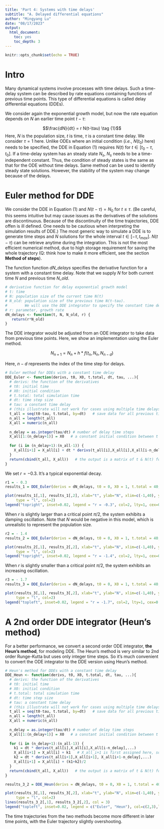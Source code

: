 ```yaml
---
title: 'Part 4: Systems with time delays'
subtitle: "A. Delayed differential equations"
author: "Mingyang Lu"
date: "08/17/2023"
output:
  html_document:
    toc: yes
    toc_depth: 3
---
```


```r
knitr::opts_chunk$set(echo = TRUE)
```

# Intro

Many dynamical systems involve processes with time delays. Such a time-delay system can be described by rate equations containing functions of previous time points. This type of differential equations is called delay differential equations (DDEs). 

We consider again the exponential growth model, but now the rate equation depends on $N$ an earlier time point $t - \tau$:

$$\frac{dN}{dt} = r N(t-\tau) \tag {1}$$
Here, $N$ is the population size, $t$ is time, $\tau$ is a constant time delay. We consider $\tau = 1$ here. Unlike ODEs where an initial condition (*i.e.*, $N(t_0)$ here) needs to be specified, the DDE in Equation (1) requires $N(t)$ for $t \in [t_0-\tau, t_0]$. If a time-delay system has an steady state $N_s$, $N_s$ needs to be a time-independent constant. Thus, the condition of steady states is the same as that for the ODE without time delays. Same method can be used to identify steady state solutions. However, the stability of the system may change because of the delays.

# Euler method for DDE

We consider the DDE in Equation (1) and $N(t - \tau) = N_0$ for $t \leq \tau$. (Be careful, this seems intuitive but may cause issues as the derivatives of the solutions are discontinuous. Because of the discontinuity of the time trajectories, DDE offen is ill defined. One needs to be cautious when interpreting the simulation results of DDE.) The most generic way to simulate a DDE is to generate time steps and $N$ solutions for the whole interval $t \in [-\tau, t_{max}]$. $N(t-\tau)$ can be retrieve anytime during the integration. This is not the most efficient numerical method, due to high storage requirement for saving the whole trajectory (Q: think how to make it more efficient, see the section **Method of steps**).

The function function *dN_delays* specifies the derivative function for a system with a constant time delay. Note that we supply $N$ for both current time *N* and previous time *N_old*. 

```r
# derivative function for delay exponential growth model
# t: time
# N: population size of the current time N(t)
# N_old: population size of the previous time N(t-tau). 
#        We will use the DDE integrator to specify the constant time delay.
# r: parameter, growth rate
dN_delays <- function(t, N, N_old, r) {
   return(r*N_old)
}
```

The DDE integrator would be adjusted from an ODE integrator to take data from previous time points. Here, we show an implementation using the Euler method.

$$N_{n+1} = N_n + h*f(t_n, N_n, N_{n-d}) \tag {2}$$

Here, $n - d$ represents the index of the time step for delays. 

```r
# Euler method for DDEs with a constant time delay
DDE_Euler <- function(derivs, t0, X0, t.total, dt, tau, ...){
  # derivs: the function of the derivatives 
  # t0: initial time
  # X0: initial condition
  # t.total: total simulation time
  # dt: time step size 
  # tau: a constant time delay 
  # (this illustrate will not work for cases using multiple time delays)
  t_all = seq(t0-tau, t.total, by=dt)   # save data for all previous time points too
  n_all = length(t_all)
  X_all = numeric(n_all)
  
  n_delay = as.integer(tau/dt) # number of delay time steps
  X_all[1:(n_delay+1)] = X0   # a constant initial condition between t in [-tau, t.total]
  
  for (i in (n_delay+1):(n_all-1)) {
    X_all[i+1] = X_all[i] + dt * derivs(t_all[i],X_all[i],X_all[i-n_delay],...)
  }
  return(cbind(t_all, X_all))   # the output is a matrix of t & N(t) for all time steps
}
```

We set $r = -0.3$. It's a typical exponential decay. 

```r
r1 = - 0.3
results_1 = DDE_Euler(derivs = dN_delays, t0 = 0, X0 = 1, t.total = 40, dt = 0.01, tau = 1, r = r1)

plot(results_1[,1], results_1[,2], xlab="t", ylab="N", xlim=c(-1,40), ylim=c(0,1),
     type = "l", col=2)
legend("topright", inset=0.02, legend = "r = -0.3", col=2, lty=1, cex=0.8)
```

When $r$ is slightly larger than a critical point $\pi/2$, the system exhibits a damping oscillation. Note that $N$ would be negative in this model, which is unrealistic to represent the population size.

```r
r2 = - 1.4
results_2 = DDE_Euler(derivs = dN_delays, t0 = 0, X0 = 1, t.total = 40, dt = 0.01, tau = 1, r = r2)

plot(results_2[,1], results_2[,2], xlab="t", ylab="N", xlim=c(-1,40), ylim=c(-1,1),
     type = "l", col=2)
legend("topright", inset=0.02, legend = "r = -1.4", col=2, lty=1, cex=0.8)
```

When $r$ is slightly smaller than a critical point $\pi/2$, the system exhibits an increasing oscillation.

```r
r3 = - 1.7
results_3 = DDE_Euler(derivs = dN_delays, t0 = 0, X0 = 1, t.total = 40, dt = 0.01, tau = 1, r = r3)

plot(results_3[,1], results_3[,2], xlab="t", ylab="N", xlim=c(-1,40), ylim=c(-10,11),
     type = "l", col=2)
legend("topleft", inset=0.02, legend = "r = -1.7", col=2, lty=1, cex=0.8)
```

# A 2nd order DDE integrator (Heun's method)

For a better performance, we convert a second order ODE integrator, **the Heun's method**, for modeling DDE. The Heun's method is very similar to 2nd order Runge-Kutta but uses only integer time steps. So it's much convenient to convert the ODE integrator to the DDE version using Heun's method.

\begin{equation}
\begin{aligned}
k_1 &= h*f(t_n, N_n, N_{n-d}) \\
N_{n+1} &= N_n + k_1 \\
k_2 &= h*f(t_{n+1}, N_{n+1}, N_{n+1-d}) \\
N_{n+1} &= N_n + (k_1+k_2)/2
\end{aligned}\tag{3}
\end{equation}

```r
# Heun's method for DDEs with a constant time delay
DDE_Heun <- function(derivs, t0, X0, t.total, dt, tau, ...){
  # derivs: the function of the derivatives 
  # t0: initial time
  # X0: initial condition
  # t.total: total simulation time
  # dt: time step size 
  # tau: a constant time delay 
  # (this illustrate will not work for cases using multiple time delays)
  t_all = seq(t0-tau, t.total, by=dt)   # save data for all previous time points too
  n_all = length(t_all)
  X_all = numeric(n_all)
  
  n_delay = as.integer(tau/dt) # number of delay time steps
  X_all[1:(n_delay+1)] = X0   # a constant initial condition between t in [-tau, 0]
  
  for (i in (n_delay+1):(n_all-1)) {
    k1 = dt * derivs(t_all[i],X_all[i],X_all[i-n_delay],...)
    X_all[i+1] = X_all[i] + k1   # X_all_i+1 is first assigned here, so that the function works for tau = 0
    k2 = dt * derivs(t_all[i+1],X_all[i+1], X_all[i+1-n_delay],...)
    X_all[i+1] = X_all[i] + (k1+k2)/2
  }
  return(cbind(t_all, X_all))   # the output is a matrix of t & N(t) for all time steps
}

results_3_2 = DDE_Heun(derivs = dN_delays, t0 = 0, X0 = 1, t.total = 40, dt = 0.01, tau = 1, r = r3)

plot(results_3[,1], results_3[,2], xlab="t", ylab="N", xlim=c(-1,40), ylim=c(-11,12),
     type = "l", col=2)
lines(results_3_2[,1], results_3_2[,2], col = 3)
legend("topleft", inset=0.02, legend = c("Euler", "Heun"), col=c(2,3),lty=1, cex=0.8)
```

The time trajectories from the two methods become more different in later time points, with the Euler trajectory slightly overshooting. 
